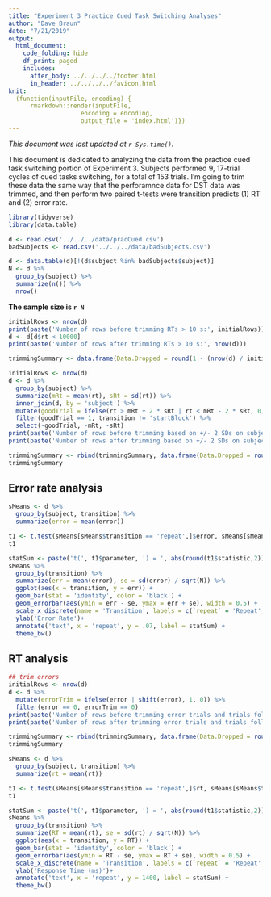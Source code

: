 ```yaml
---
title: "Experiment 3 Practice Cued Task Switching Analyses"
author: "Dave Braun"
date: "7/21/2019"
output: 
  html_document:
    code_folding: hide
    df_print: paged
    includes:
      after_body: ../../../../footer.html
      in_header: ../../../../favicon.html
knit:
  (function(inputFile, encoding) {
      rmarkdown::render(inputFile,
                    encoding = encoding,
                    output_file = 'index.html')})
---
```


*This document was last updated at `r Sys.time()`.*

This document is dedicated to analyzing the data from the practice cued task switching portion of Experiment 3. Subjects performed 9, 17-trial cycles of cued tasks switching, for a total of 153 trials. I'm going to trim these data the same way that the perforamnce data for DST data was trimmed, and then perform two paired t-tests were transition predicts (1) RT and (2) error rate.

```r
library(tidyverse)
library(data.table)
```


```r
d <- read.csv('../../../data/pracCued.csv')
badSubjects <- read.csv('../../../data/badSubjects.csv')

d <- data.table(d)[!(d$subject %in% badSubjects$subject)]
N <- d %>% 
  group_by(subject) %>% 
  summarize(n()) %>% 
  nrow()
```
**The sample size is `r N`**

```r
initialRows <- nrow(d)
print(paste('Number of rows before trimming RTs > 10 s:', initialRows))
d <- d[d$rt < 10000]
print(paste('Number of rows after trimming RTs > 10 s:', nrow(d)))

trimmingSummary <- data.frame(Data.Dropped = round(1 - (nrow(d) / initialRows), 2), Reason = 'RTs longer than 10 s')

initialRows <- nrow(d)
d <- d %>% 
  group_by(subject) %>% 
  summarize(mRt = mean(rt), sRt = sd(rt)) %>% 
  inner_join(d, by = 'subject') %>% 
  mutate(goodTrial = ifelse(rt > mRt + 2 * sRt | rt < mRt - 2 * sRt, 0, 1)) %>% 
  filter(goodTrial == 1, transition != 'startBlock') %>% 
  select(-goodTrial, -mRt, -sRt)
print(paste('Number of rows before trimming based on +/- 2 SDs on subject-wise means:', initialRows))
print(paste('Number of rows after trimming based on +/- 2 SDs on subject-wise means:', nrow(d)))

trimmingSummary <- rbind(trimmingSummary, data.frame(Data.Dropped = round(1 - (nrow(d) / initialRows), 2), Reason = 'RTs more extreme than +/- 2 SDs beyond subject-wise means.'))
trimmingSummary
```


## Error rate analysis

```r
sMeans <- d %>% 
  group_by(subject, transition) %>% 
  summarize(error = mean(error))

t1 <- t.test(sMeans[sMeans$transition == 'repeat',]$error, sMeans[sMeans$transition == 'switch',]$error, paired = TRUE)
t1
```

```r
statSum <- paste('t(', t1$parameter, ') = ', abs(round(t1$statistic,2)), ', p ', ifelse(t1$p.value < .001, '< .001', round(t1$p.value, 3)), sep = '')
sMeans %>% 
  group_by(transition) %>% 
  summarize(err = mean(error), se = sd(error) / sqrt(N)) %>% 
  ggplot(aes(x = transition, y = err)) +
  geom_bar(stat = 'identity', color = 'black') +
  geom_errorbar(aes(ymin = err - se, ymax = err + se), width = 0.5) +
  scale_x_discrete(name = 'Transition', labels = c(`repeat` = 'Repeat', `switch` = 'Switch')) +
  ylab('Error Rate')+
  annotate('text', x = 'repeat', y = .07, label = statSum) +
  theme_bw()
```



## RT analysis

```r
## trim errors 
initialRows <- nrow(d)
d <- d %>% 
  mutate(errorTrim = ifelse(error | shift(error), 1, 0)) %>% 
  filter(error == 0, errorTrim == 0)
print(paste('Number of rows before trimming error trials and trials following error trials:', initialRows))
print(paste('Number of rows after trimming error trials and trials following error trials:', nrow(d)))

trimmingSummary <- rbind(trimmingSummary, data.frame(Data.Dropped = round(1 - (nrow(d) / initialRows), 2), Reason = 'Error trials and trials following error trials'))
trimmingSummary
```

```r
sMeans <- d %>% 
  group_by(subject, transition) %>% 
  summarize(rt = mean(rt))

t1 <- t.test(sMeans[sMeans$transition == 'repeat',]$rt, sMeans[sMeans$transition == 'switch',]$rt, paired = TRUE)
t1
```


```r
statSum <- paste('t(', t1$parameter, ') = ', abs(round(t1$statistic,2)), ', p ', ifelse(t1$p.value < .001, '< .001', round(t1$p.value, 3)), sep = '')
sMeans %>% 
  group_by(transition) %>% 
  summarize(RT = mean(rt), se = sd(rt) / sqrt(N)) %>% 
  ggplot(aes(x = transition, y = RT)) +
  geom_bar(stat = 'identity', color = 'black') +
  geom_errorbar(aes(ymin = RT - se, ymax = RT + se), width = 0.5) +
  scale_x_discrete(name = 'Transition', labels = c(`repeat` = 'Repeat', `switch` = 'Switch')) +
  ylab('Response Time (ms)')+
  annotate('text', x = 'repeat', y = 1400, label = statSum) +
  theme_bw()
```




















